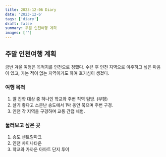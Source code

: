 ```yaml
---
title: 2023-12-06 Diary
date: '2023-12-6'
tags: ['diary']
draft: false
summary: 주말 인천여행 계획
images: ['']
---
```


## 주말 인천여행 계획

금번 겨울 여행은 목적지를 인천으로 정했다. 수년 후 인천 지역으로 이주하고 싶은 마음이 있고, 가본 적이 없는 지역이기도 하여 호기심이 생겼다.

### 여행 목적

1. 딸 진학 대상 중 하나인 학교와 주변 직역 탐방. (부평)
2. 살기 좋다고 소문난 송도에서 1박 동안 묵으며 주변 구경.
3. 인천 각 지역을 구경하며 교통 간접 체험.

### 둘러보고 싶은 곳

1. 송도 센트럴파크
2. 인천 차이나타운
3. 학교와 가까운 아파트 단지 투어
